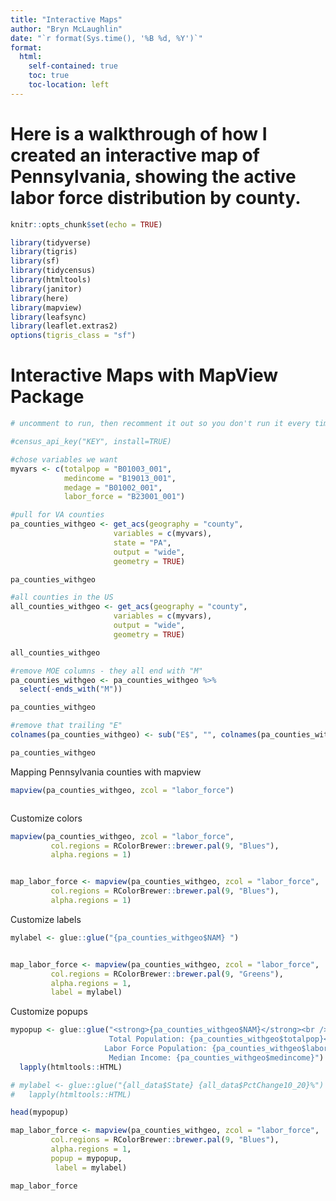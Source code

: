 ```yaml
---
title: "Interactive Maps"
author: "Bryn McLaughlin"
date: "`r format(Sys.time(), '%B %d, %Y')`"
format:
  html:
    self-contained: true
    toc: true
    toc-location: left
---
```

# Here is a walkthrough of how I created an interactive map of Pennsylvania, showing the active labor force distribution by county.
```r
knitr::opts_chunk$set(echo = TRUE)

library(tidyverse)
library(tigris)
library(sf)
library(tidycensus)
library(htmltools)
library(janitor)
library(here)
library(mapview)
library(leafsync)
library(leaflet.extras2)
options(tigris_class = "sf")


```

# Interactive Maps with MapView Package

```r

# uncomment to run, then recomment it out so you don't run it every time

#census_api_key("KEY", install=TRUE)


```

```r
#chose variables we want
myvars <- c(totalpop = "B01003_001",
            medincome = "B19013_001",
            medage = "B01002_001",
            labor_force = "B23001_001")
```

```r
#pull for VA counties
pa_counties_withgeo <- get_acs(geography = "county",
                       variables = c(myvars),
                       state = "PA",
                       output = "wide",
                       geometry = TRUE)

pa_counties_withgeo
```

```r
#all counties in the US
all_counties_withgeo <- get_acs(geography = "county",
                       variables = c(myvars),
                       output = "wide",
                       geometry = TRUE)

all_counties_withgeo
```

```r
#remove MOE columns - they all end with "M"
pa_counties_withgeo <- pa_counties_withgeo %>%
  select(-ends_with("M"))

pa_counties_withgeo
```

```r
#remove that trailing "E"
colnames(pa_counties_withgeo) <- sub("E$", "", colnames(pa_counties_withgeo)) # $ means end of string only

pa_counties_withgeo
```

Mapping Pennsylvania counties with mapview

```r

mapview(pa_counties_withgeo, zcol = "labor_force")



```

Customize colors

```r

mapview(pa_counties_withgeo, zcol = "labor_force", 
         col.regions = RColorBrewer::brewer.pal(9, "Blues"), 
         alpha.regions = 1)



```

```r

map_labor_force <- mapview(pa_counties_withgeo, zcol = "labor_force", 
         col.regions = RColorBrewer::brewer.pal(9, "Blues"), 
         alpha.regions = 1)


```

Customize labels

```r

mylabel <- glue::glue("{pa_counties_withgeo$NAM} ")


map_labor_force <- mapview(pa_counties_withgeo, zcol = "labor_force", 
         col.regions = RColorBrewer::brewer.pal(9, "Greens"), 
         alpha.regions = 1,
         label = mylabel)

```

Customize popups

```r
mypopup <- glue::glue("<strong>{pa_counties_withgeo$NAM}</strong><br />
                      Total Population: {pa_counties_withgeo$totalpop}<br />
                     Labor Force Population: {pa_counties_withgeo$labor_force}<br />
                      Median Income: {pa_counties_withgeo$medincome}") %>% 
  lapply(htmltools::HTML)

# mylabel <- glue::glue("{all_data$State} {all_data$PctChange10_20}%") %>%
#   lapply(htmltools::HTML)

```

```r

head(mypopup)

```

```r

map_labor_force <- mapview(pa_counties_withgeo, zcol = "labor_force", 
         col.regions = RColorBrewer::brewer.pal(9, "Blues"), 
         alpha.regions = 1,
         popup = mypopup,
          label = mylabel)

map_labor_force
```

